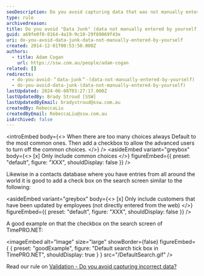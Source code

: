 ```yaml
---
seoDescription: Do you avoid capturing data that was not manually entered by yourself?
type: rule
archivedreason:
title: Do you avoid "Data Junk" (data not manually entered by yourself)?
guid: a69fe0f0-0164-4a19-9c10-29f89069f43e
uri: do-you-avoid-data-junk-data-not-manually-entered-by-yourself
created: 2014-12-01T00:53:50.000Z
authors:
  - title: Adam Cogan
    url: https://ssw.com.au/people/adam-cogan
related: []
redirects:
  - do-you-avoid-＂data-junk＂-(data-not-manually-entered-by-yourself)
  - do-you-avoid-data-junk-(data-not-manually-entered-by-yourself)
lastUpdated: 2024-06-08T03:27:17.000Z
lastUpdatedBy: Brady Stroud [SSW]
lastUpdatedByEmail: bradystroud@ssw.com.au
createdBy: RebeccaLiu
createdByEmail: RebeccaLiu@ssw.com.au
isArchived: false
---
```


<introEmbed
  body={<>
When there are too many choices always Default to the most common ones. Then add a checkbox to allow the advanced users to turn off the common choices.
  </>}
/>
<asideEmbed
  variant="greybox"
  body={<>
    [x] Only include common choices
  </>}
  figureEmbed={{
    preset: "default",
    figure: "XXX",
    shouldDisplay: false
  }}
/>

Likewise in a contacts database where you have entries from all around the world it is good to add a check box on the search screen similar to the following:

<asideEmbed
  variant="greybox"
  body={<>
    [x] Only include customers that have been updated by employees (not directly entered from the web)
  </>}
  figureEmbed={{
    preset: "default",
    figure: "XXX",
    shouldDisplay: false
  }}
/>

A good example on that the checkbox on the search screen of TimePRO.NET:

<imageEmbed
  alt="Image"
  size="large"
  showBorder={false}
  figureEmbed={ {
    preset: "goodExample",
    figure: "Default search tick box in TimePRO.NET",
    shouldDisplay: true
  } }
  src="/DefaultSearch.gif"
/>

Read our rule on [Validation - Do you avoid capturing incorrect data?](/validation-do-you-avoid-capturing-incorrect-data)
